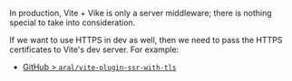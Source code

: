 In production, Vite + Vike is only a server middleware; there is nothing special to take into consideration.

If we want to use HTTPS in dev as well, then we need to pass the HTTPS certificates to Vite's dev server. For example:
 - [GitHub > `aral/vite-plugin-ssr-with-tls`](https://github.com/aral/vite-plugin-ssr-with-tls)
